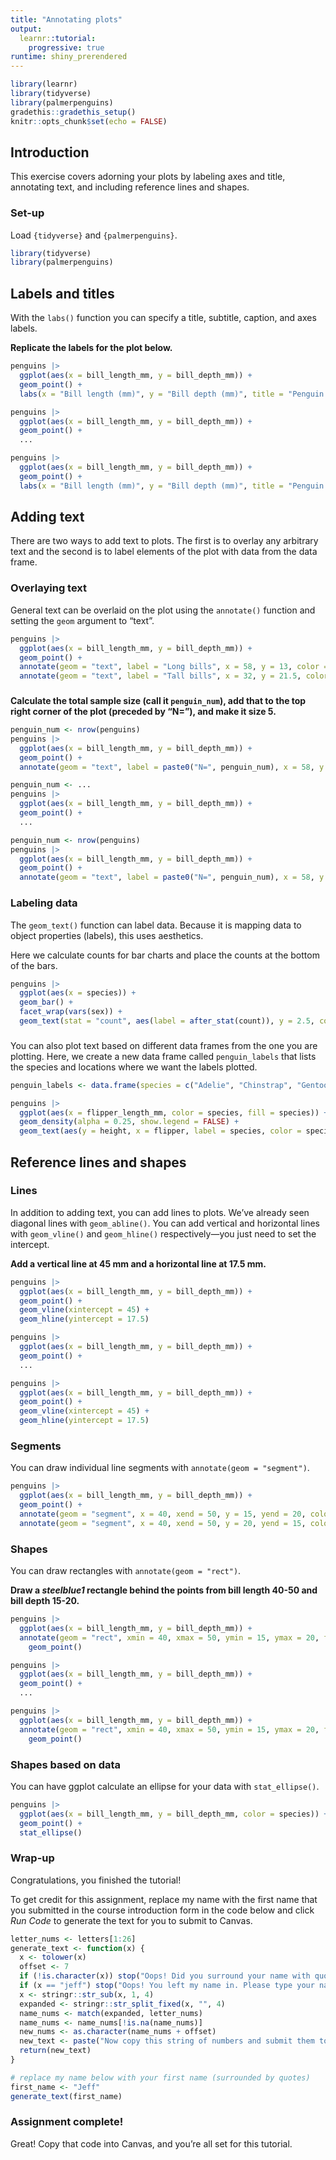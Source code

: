 ```yaml
---
title: "Annotating plots"
output: 
  learnr::tutorial:
    progressive: true
runtime: shiny_prerendered
---
```


```r
library(learnr)
library(tidyverse)
library(palmerpenguins)
gradethis::gradethis_setup()
knitr::opts_chunk$set(echo = FALSE)
```



## Introduction

This exercise covers adorning your plots by labeling axes and title, annotating text, and including reference lines and shapes.

### Set-up

Load `{tidyverse}` and `{palmerpenguins}`. 

```r
library(tidyverse)
library(palmerpenguins)
```

## Labels and titles

With the `labs()` function you can specify a title, subtitle, caption, and axes labels.

**Replicate the labels for the plot below.**

```r
penguins |> 
  ggplot(aes(x = bill_length_mm, y = bill_depth_mm)) +
  geom_point() +
  labs(x = "Bill length (mm)", y = "Bill depth (mm)", title = "Penguin bill size", subtitle = "Adelie, chinstrap, and gentoo penguins", caption = "Source: Palmer penguins")
```

```r
penguins |> 
  ggplot(aes(x = bill_length_mm, y = bill_depth_mm)) +
  geom_point() +
  ...
```

```r
penguins |> 
  ggplot(aes(x = bill_length_mm, y = bill_depth_mm)) +
  geom_point() +
  labs(x = "Bill length (mm)", y = "Bill depth (mm)", title = "Penguin bill size", subtitle = "Adelie, chinstrap, and gentoo penguins", caption = "Source: Palmer penguins")
```



## Adding text

There are two ways to add text to plots. The first is to overlay any arbitrary text and the second is to label elements of the plot with data from the data frame.

### Overlaying text

General text can be overlaid on the plot using the `annotate()` function and setting the `geom` argument to "text".

```r
penguins |> 
  ggplot(aes(x = bill_length_mm, y = bill_depth_mm)) +
  geom_point() +
  annotate(geom = "text", label = "Long bills", x = 58, y = 13, color = "blue") +
  annotate(geom = "text", label = "Tall bills", x = 32, y = 21.5, color = "blue")
```

###

**Calculate the total sample size (call it `penguin_num`), add that to the top right corner of the plot (preceded by "N="), and make it size 5.**

```r
penguin_num <- nrow(penguins)
penguins |> 
  ggplot(aes(x = bill_length_mm, y = bill_depth_mm)) +
  geom_point() +
  annotate(geom = "text", label = paste0("N=", penguin_num), x = 58, y = 21.5, size = 5)
```

```r
penguin_num <- ...
penguins |> 
  ggplot(aes(x = bill_length_mm, y = bill_depth_mm)) +
  geom_point() +
  ...
```

```r
penguin_num <- nrow(penguins)
penguins |> 
  ggplot(aes(x = bill_length_mm, y = bill_depth_mm)) +
  geom_point() +
  annotate(geom = "text", label = paste0("N=", penguin_num), x = 58, y = 21.5, size = 5)
```

### Labeling data

The `geom_text()` function can label data. Because it is mapping data to object properties (labels), this uses aesthetics.

Here we calculate counts for bar charts and place the counts at the bottom of the bars.

```r
penguins |> 
  ggplot(aes(x = species)) +
  geom_bar() +
  facet_wrap(vars(sex)) +
  geom_text(stat = "count", aes(label = after_stat(count)), y = 2.5, color = "white")
```

###

You can also plot text based on different data frames from the one you are plotting. Here, we create a new data frame called `penguin_labels` that lists the species and locations where we want the labels plotted.

```r
penguin_labels <- data.frame(species = c("Adelie", "Chinstrap", "Gentoo"), height = c(0.065, 0.06, 0.062), flipper = c(190, 200, 215))

penguins |> 
  ggplot(aes(x = flipper_length_mm, color = species, fill = species)) +
  geom_density(alpha = 0.25, show.legend = FALSE) +
  geom_text(aes(y = height, x = flipper, label = species, color = species), data = penguin_labels, show.legend = FALSE)
```


## Reference lines and shapes

### Lines

In addition to adding text, you can add lines to plots. We've already seen diagonal lines with `geom_abline()`. You can add vertical and horizontal lines with `geom_vline()` and `geom_hline()` respectively---you just need to set the intercept.

**Add a vertical line at 45 mm and a horizontal line at 17.5 mm.**

```r
penguins |> 
  ggplot(aes(x = bill_length_mm, y = bill_depth_mm)) +
  geom_point() +
  geom_vline(xintercept = 45) +
  geom_hline(yintercept = 17.5)
```

```r
penguins |> 
  ggplot(aes(x = bill_length_mm, y = bill_depth_mm)) +
  geom_point() +
  ...
```

```r
penguins |> 
  ggplot(aes(x = bill_length_mm, y = bill_depth_mm)) +
  geom_point() +
  geom_vline(xintercept = 45) +
  geom_hline(yintercept = 17.5)
```

### Segments

You can draw individual line segments with `annotate(geom = "segment")`.

```r
penguins |> 
  ggplot(aes(x = bill_length_mm, y = bill_depth_mm)) +
  geom_point() +
  annotate(geom = "segment", x = 40, xend = 50, y = 15, yend = 20, color = "red") +
  annotate(geom = "segment", x = 40, xend = 50, y = 20, yend = 15, color = "blue")
```

### Shapes

You can draw rectangles with `annotate(geom = "rect")`.

**Draw a _steelblue1_ rectangle behind the points from bill length 40-50 and bill depth 15-20.**

```r
penguins |> 
  ggplot(aes(x = bill_length_mm, y = bill_depth_mm)) +
  annotate(geom = "rect", xmin = 40, xmax = 50, ymin = 15, ymax = 20, fill = "steelblue1") +
    geom_point()
```

```r
penguins |> 
  ggplot(aes(x = bill_length_mm, y = bill_depth_mm)) +
  geom_point() +
  ...
```

```r
penguins |> 
  ggplot(aes(x = bill_length_mm, y = bill_depth_mm)) +
  annotate(geom = "rect", xmin = 40, xmax = 50, ymin = 15, ymax = 20, fill = "steelblue1") +
    geom_point()
```

### Shapes based on data

You can have ggplot calculate an ellipse for your data with `stat_ellipse()`.

```r
penguins |>
  ggplot(aes(x = bill_length_mm, y = bill_depth_mm, color = species)) +
  geom_point() +
  stat_ellipse()

```


### Wrap-up

Congratulations, you finished the tutorial!

To get credit for this assignment, replace my name with the first name that you submitted in the course introduction form in the code below and click *Run Code* to generate the text for you to submit to Canvas. 

```r
letter_nums <- letters[1:26]
generate_text <- function(x) {
  x <- tolower(x)
  offset <- 7
  if (!is.character(x)) stop("Oops! Did you surround your name with quotation marks?")
  if (x == "jeff") stop("Oops! You left my name in. Please type your name.")
  x <- stringr::str_sub(x, 1, 4)
  expanded <- stringr::str_split_fixed(x, "", 4)
  name_nums <- match(expanded, letter_nums)
  name_nums <- name_nums[!is.na(name_nums)]
  new_nums <- as.character(name_nums + offset)
  new_text <- paste("Now copy this string of numbers and submit them to Canvas:", stringr::str_c(new_nums, collapse = ""))
  return(new_text)
}
```

```r
# replace my name below with your first name (surrounded by quotes)
first_name <- "Jeff"
generate_text(first_name)
```

### Assignment complete!

Great! Copy that code into Canvas, and you're all set for this tutorial.
